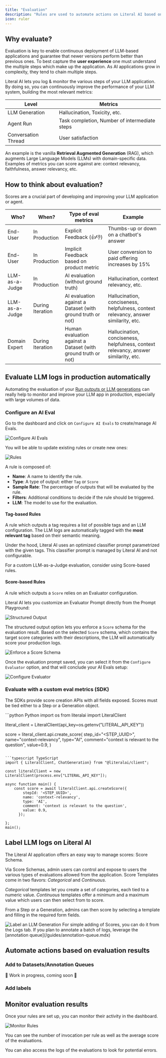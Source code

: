 ```yaml
---
title: "Evaluation"
description: "Rules are used to automate actions on Literal AI based on specific conditions. Automated actions can range from evaluating an LLM generation to adding items in a dataset."
icon: ruler
---
```


## Why evaluate?

Evaluation is key to enable continuous deployment of LLM-based applications and guarantee that newer
versions perform better than previous ones. To best capture the **user experience** one must understand the
multiple steps which make up the application. As AI applications grow in complexity, they tend to chain 
multiple steps.

Literal AI lets you log & monitor the various steps of your LLM application. By doing so, you can continuously improve the performance of your LLM system, building the most relevant metrics:

| Level          | Metrics                                       |
|----------------|--------------------------------------------|
| LLM Generation | Hallucination, Toxicity, etc.                 |
| Agent Run      | Task completion, Number of intermediate steps |
| Conversation Thread         | User satisfaction                             |


An example is the vanilla **Retrieval Augmented Generation** (RAG), which augments Large Language Models
(LLMs) with domain-specific data. Examples of metrics you can score against are: context relevancy, faithfulness, answer relevancy, etc.


## How to think about evaluation?

Scores are a crucial part of developing and improving your LLM application or agent.

| Who?  | When?           | Type of eval metrics | Example                                             |
|---------------|------------------|------------------|-----------------------------------------------------|
| End-User      | In Production     | Explicit Feedback (👍👎)        | Thumbs-up or down on a chatbot's answer             |
| End-User      | In Production     | Implicit Feedback based on product metric        | User conversion to paid offering increases by 15%   |
| LLM-as-a-Judge | In Production  | AI evaluation (without ground truth) | Hallucination, context relevancy, etc. |
| LLM-as-a-Judge | During Iteration  | AI evaluation against a Dataset (with ground truth or not) | Hallucination, conciseness, helpfulness, context relevancy, answer similarity, etc. |
| Domain Expert | During Iteration  | Human evaluation against a Dataset (with ground truth or not)  | Hallucination, conciseness, helpfulness, context relevancy, answer similarity, etc. |


## Evaluate LLM logs in production automatically
Automating the evaluation of your [Run outputs or LLM generations](/guides/logs#semantics) can really help to monitor and improve your LLM app in production, especially with large volumes of data.

### Configure an AI Eval 

Go to the dashboard and click on `Configure AI Evals` to create/manage AI Evals.

<Frame caption="Configure AI Evals">
  <img src="/images/configure-ai-evals.png" alt="Configure AI Evals" />
</Frame>

You will be able to update existing rules or create new ones:

<Frame caption="Manage your Rules">
  <img src="/images/rules.png" alt="Rules" />
</Frame>

A rule is composed of:

- **Name**: A name to identify the rule.
- **Type**: A type of output: either `Tag` or `Score`
- **Sample Rate**: The percentage of outputs that will be evaluated by the rule.
- **Filters**: Additional conditions to decide if the rule should be triggered.
- **LLM**: The model to use for the evaluation.

#### Tag-based Rules

A rule which outputs a tag requires a list of possible tags and an LLM configuration. 
The LLM logs are automatically tagged with the **most relevant tag** based on their semantic meaning. 

Under the hood, Literal AI uses an optimized classifier prompt parametrized with the given tags. 
This classifier prompt is managed by Literal AI and not configurable. 

For a custom LLM-as-a-Judge evaluation, consider using Score-based rules.

#### Score-based Rules

A rule which outputs a `Score` relies on an Evaluator configuration.  

Literal AI lets you customize an Evaluator Prompt directly from the Prompt Playground:

<Frame caption="Structured Output">
  <img src="/images/structured-output-option.png" alt="Structured Output" />
</Frame>

The structured output option lets you enforce a `Score` schema for the evaluation result. 
Based on the selected `Score` schema, which contains the target score categories with their descriptions, 
the LLM will automatically score your production logs.

<Frame caption="Enforce a Score Schema">
  <img src="/images/enforce-score-schema.png" alt="Enforce a Score Schema" />
</Frame>

Once the evaluation prompt saved, you can select it from the `Configure Evaluator` option, and that
will conclude your AI Evals setup:
<Frame caption="Configure Evaluator">
  <img src="/images/configure-evaluator.png" alt="Configure Evaluator" />
</Frame>


### Evaluate with a custom eval metrics (SDK)

The SDKs provide score creation APIs with all fields exposed. Scores must be tied either
to a Step or a Generation object.

<CodeGroup>
```python Python
import os
from literalai import LiteralClient

literal_client = LiteralClient(api_key=os.getenv("LITERAL_API_KEY"))

score = literal_client.api.create_score(
            step_id="<STEP_UUID>",
            name="context-relevancy",
            type="AI",
            comment="context is relevant to the question",
            value=0.9,
        )
```

```typescript TypeScript
import { LiteralClient, ChatGeneration} from "@literalai/client";

const literalClient = new LiteralClient(process.env["LITERAL_API_KEY"]);

async function main() {
    const score = await literalClient.api.createScore({
        stepId: '<STEP_UUID>',
        name: 'context-relevancy',
        type: 'AI',
        comment: 'context is relevant to the question',
        value: 0.9,
      });
      
};
main();
```
</CodeGroup>


## Label LLM logs on Literal AI

The Literal AI application offers an easy way to manage scores: Score Schema. 

Via Score Schemas, admin users can control and expose to users the various types of evaluations
allowed from the application. Score Templates come in two flavors: *Categorical* and *Continuous*. 

*Categorical* templates let you create a set of categories, each tied to a numeric value.
*Continuous* templates offer a minimum and a maximum value which users can then select from to score.


From a Step or a Generation, admins can then score by selecting a template and filling
in the required form fields.
<Frame caption="Label an LLM Generation">
  <img
    src="/images/create-score-template.png"
    alt="Label an LLM Generation"
  />
</Frame>
For simple adding of Scores, you can do it from the Logs tab. 
If you plan to annotate a batch of logs, leverage the [annotation queue](/guides/annotation-queue.mdx)


## Automate actions based on evaluation results

### Add to Datasets/Annotation Queues

🚧 Work in progress, coming soon 🚧

### Add labels

## Monitor evaluation results

Once your rules are set up, you can monitor their activity in the dashboard.

<Frame caption="Monitor your Rules">
  <img src="/images/monitor-rule.png" alt="Monitor Rules" />
</Frame>

You can see the number of invocation per rule as well as the average score of the evaluations.

You can also access the logs of the evaluations to look for potential errors.